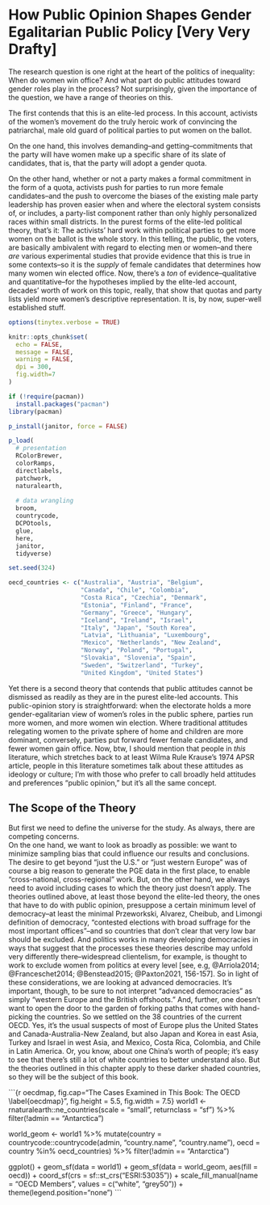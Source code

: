 # How Public Opinion Shapes Gender Egalitarian Public Policy [Very Very Drafty]

The research question is one right at the heart of the politics of inequality: When do women win office? And what part do public attitudes toward gender roles play in the process?
Not surprisingly, given the importance of the question, we have a range of theories on this.

The first contends that this is an elite-led process.
In this account, activists of the women's movement do the truly heroic work of convincing the patriarchal, male old guard of political parties to put women on the ballot.

On the one hand, this involves demanding--and getting--commitments that the party will have women make up a specific share of its slate of candidates, that is, that the party will adopt a gender quota.

On the other hand, whether or not a party makes a formal commitment in the form of a quota, activists push for parties to run more female candidates--and the push to overcome the biases of the existing male party leadership has proven easier when and where the electoral system consists of, or includes, a party-list component rather than only highly personalized races within small districts.
In the purest forms of the elite-led political theory, that's it: The activists' hard work within political parties to get more women on the ballot is the whole story.
In this telling, the public, the voters, are basically ambivalent with regard to electing men or women--and there *are* various experimental studies that provide evidence that this is true in some contexts--so it is the *supply* of female candidates that determines how many women win elected office.
Now, there's a *ton* of evidence--qualitative and quantitative--for the hypotheses implied by the elite-led account, decades' worth of work on this topic, really, that show that quotas and party lists yield more women's descriptive representation.
It is, by now, super-well established stuff.

```r
options(tinytex.verbose = TRUE)

knitr::opts_chunk$set(
  echo = FALSE,
  message = FALSE,
  warning = FALSE,
  dpi = 300,
  fig.width=7
)

if (!require(pacman))
  install.packages("pacman")
library(pacman)

p_install(janitor, force = FALSE)

p_load(
  # presentation
  RColorBrewer,
  colorRamps,
  directlabels,
  patchwork,
  naturalearth,
  
  # data wrangling
  broom,
  countrycode,
  DCPOtools,
  glue,
  here,
  janitor,
  tidyverse)

set.seed(324)

oecd_countries <- c("Australia", "Austria", "Belgium",
                    "Canada", "Chile", "Colombia",
                    "Costa Rica", "Czechia", "Denmark",
                    "Estonia", "Finland", "France", 
                    "Germany", "Greece", "Hungary",
                    "Iceland", "Ireland", "Israel",
                    "Italy", "Japan", "South Korea",
                    "Latvia", "Lithuania", "Luxembourg",
                    "Mexico", "Netherlands", "New Zealand",
                    "Norway", "Poland", "Portugal", 
                    "Slovakia", "Slovenia", "Spain",
                    "Sweden", "Switzerland", "Turkey", 
                    "United Kingdom", "United States")
```

Yet there is a second theory that contends that public attitudes cannot be dismissed as readily as they are in the purest elite-led accounts.
This public-opinion story is straightforward: when the electorate holds a more gender-egalitarian view of women's roles in the public sphere, parties run more women, and more women win election.
Where traditional attitudes relegating women to the private sphere of home and children are more dominant, conversely, parties put forward fewer female candidates, and fewer women gain office.
Now, btw, I should mention that people in *this* literature, which stretches back to at least Wilma Rule Krause’s 1974 APSR article, people in this literature sometimes talk about these attitudes as ideology or culture; I'm with those who prefer to call broadly held attitudes and preferences "public opinion," but it’s all the same concept.

## The Scope of the Theory {.unnumbered}
But first we need to define the universe for the study.
As always, there are competing concerns.  
On the one hand, we want to look as broadly as possible: we want to minimize sampling bias that could influence our results and conclusions.
The desire to get beyond "just the U.S." or "just western Europe" was of course a big reason to generate the PGE data in the first place, to enable "cross-national, cross-regional" work.
But, on the other hand, we always need to avoid including cases to which the theory just doesn't apply.
The theories outlined above, at least those beyond the elite-led theory, the ones that have to do with public opinion, presuppose a certain minimum level of democracy--at least the minimal Przeworkski, Alvarez, Cheibub, and Limongi definition of democracy, "contested elections with broad suffrage for the most important offices"--and so countries that don't clear that very low bar should be excluded.
And politics works in many developing democracies in ways that suggest that the processes these theories describe may unfold very differently there--widespread clientelism, for example, is thought to work to exclude women from politics at every level [see, e.g, @Arriola2014; @Franceschet2014; @Benstead2015; @Paxton2021, 156-157].
So in light of these considerations, we are looking at advanced democracies.
It's important, though, to be sure to not interpret "advanced democracies" as simply "western Europe and the British offshoots."
And, further, one doesn't want to open the door to the garden of forking paths that comes with hand-picking the countries.
So we settled on the 38 countries of the current OECD.
Yes, it's the usual suspects of most of Europe plus the United States and 
Canada-Australia-New Zealand, but also Japan and Korea in east Asia, Turkey and Israel in west Asia, and Mexico, Costa Rica, Colombia, and Chile in Latin America.
Or, you know, about one China's worth of people; it's easy to see that there's still a lot of white countries to better understand also.
But the theories outlined in this chapter apply to these darker shaded countries, so they will be the subject of this book.

```{r oecdmap, fig.cap="The Cases Examined in This Book: The OECD \\label{oecdmap}", fig.height = 5.5, fig.width = 7.5}
world1 <- rnaturalearth::ne_countries(scale = "small", returnclass = "sf") %>%
    filter(!admin == "Antarctica")

world_geom <- world1 %>% 
  mutate(country = countrycode::countrycode(admin,
                                            "country.name",
                                            "country.name"),
         oecd = country %in% oecd_countries) %>% 
  filter(!admin == "Antarctica")

ggplot() +
  geom_sf(data = world1) +
  geom_sf(data = world_geom,
          aes(fill = oecd)) +
  coord_sf(crs = sf::st_crs("ESRI:53035")) +
  scale_fill_manual(name = "OECD Members", 
                    values = c("white", "grey50")) +
  theme(legend.position="none")
```
